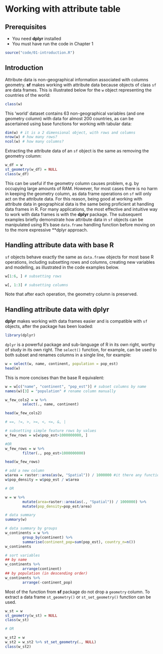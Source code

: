 # Working with attribute table {#attr}

## Prerequisites {-}

- You need **dplyr** installed
- You must have run the code in Chapter 1

```r
source("code/01-introduction.R")
```

## Introduction

Attribute data is non-geographical information associated with columns geometry.
**sf** makes working with attribute data because objects of class `sf` are data frames.
This is illustrated below for the `w` object representing the countries of the world:

```r
class(w)
```

This 'world' dataset contains 63 non-geographical variables (and one geometry column) with data for almost 200 countries, as can be ascertained using base functions for working with tabular data:

```r
dim(w) # it is a 2 dimensional object, with rows and columns
nrow(w) # how many rows?
ncol(w) # how many columns?
```

Extracting the attribute data of an `sf` object is the same as removing the geometry column:

```r
w_df = w
st_geometry(w_df) = NULL
class(w_df)
```

This can be useful if the geometry column causes problem, e.g. by occupying large amounts of RAM.
However, for most cases there is no harm in keeping the geometry column, as data frame operations on `sf` will only act on the attribute data.
For this reason, being good at working with attribute data in geographical data is the same being proficient at handling data frames in R.
For many applications, the most effective and intuitive way to work with data frames is with the **dplyr** package.
The subsequent examples briefly demonstrate how attribute data in `sf` objects can be manipulated using R's base `data.frame` handling function before moving on to the more expressive **dplyr approach.

## Handling attribute data with base R

`sf` objects behave exactly the same as `data.frame` objects for most base R operations, including subsetting rows and columns, creating new variables and modelling, as illustrated in the code examples below.

```r
w[1:6, ] # subsetting rows
```

```r
w[, 1:3] # subsetting columns
```

Note that after each operation, the geometry column is preserved.

## Handling attribute data with dplyr

**dplyr** makes working with data frames easier and is compatible with `sf` objects, after the package has been loaded:

```r
library(dplyr)
```

`dplyr` is a powerful package and sub-language of R in its own right, worthy of study in its own right.
The `select()` function, for example, can be used to both subset and renames columns in a single line, for example:

```r
w = select(w, name, continent, population = pop_est)
head(w)
```

This is more concises than the base R equivalent:

```r
w = w[c("name", "continent", "pop_est")] # subset columns by name
names(w)[3] = "population" # rename column manually

w_few_cols2 = w %>%
        select(., name, continent)

head(w_few_cols2)
```

```r
# ==, !=, >, >=, <, <=, &, |

# subsetting simple feature rows by values
w_few_rows = w[w$pop_est>1000000000, ]

#OR
w_few_rows = w %>% 
        filter(., pop_est>1000000000)

head(w_few_rows)
```

```r
# add a new column
w$area = raster::area(as(w, "Spatial")) / 1000000 #it there any function for area calculation on sf object?
w$pop_density = w$pop_est / w$area

# OR

w = w %>% 
        mutate(area=raster::area(as(., "Spatial")) / 1000000) %>% 
        mutate(pop_density=pop_est/area)
```

```r
# data summary
summary(w)

# data summary by groups
w_continents = w %>% 
        group_by(continent) %>% 
        summarise(continent_pop=sum(pop_est), country_n=n())
w_continents
```

```r
# sort variables
## by name
w_continents %>% 
        arrange(continent)
## by population (in descending order)
w_continents %>% 
        arrange(-continent_pop)
```

Most of the function from **sf** package do not drop a `geometry` column. To extract a data frame `st_geometry()` or `st_set_geometry()` function can be used.

```r
w_st = w
st_geometry(w_st) = NULL
class(w_st)

# OR

w_st2 = w
w_st2 = w_st2 %>% st_set_geometry(., NULL)
class(w_st2)
```


<!-- 
- dplyr, tidyr, and purrr packages
- lubridate??
- pipes
-->

<!-- 
- view, add new rows/columns, subset, select, summarize 
-->
